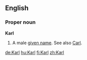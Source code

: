 ==English==

===Proper noun===
'''Karl'''
# A male [[given name]].  See also [[Carl]].

[[de:Karl]]
[[hu:Karl]]
[[fi:Karl]]
[[zh:Karl]]